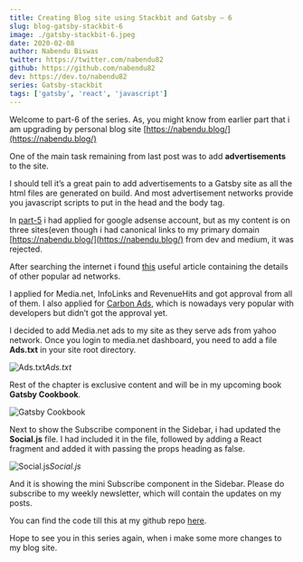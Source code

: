 ```yaml
---
title: Creating Blog site using Stackbit and Gatsby — 6
slug: blog-gatsby-stackbit-6
image: ./gatsby-stackbit-6.jpeg
date: 2020-02-08
author: Nabendu Biswas
twitter: https://twitter.com/nabendu82
github: https://github.com/nabendu82
dev: https://dev.to/nabendu82
series: Gatsby-stackbit
tags: ['gatsby', 'react', 'javascript']
---
```


Welcome to part-6 of the series. As, you might know from earlier part that i am upgrading by personal blog site [https://nabendu.blog/](https://nabendu.blog/)

One of the main task remaining from last post was to add **advertisements** to the site.

I should tell it’s a great pain to add advertisements to a Gatsby site as all the html files are generated on build. And most advertisement networks provide you javascript scripts to put in the head and the body tag.

In [part-5](https://thewebdev.tech/blog-gatsby-stackbit-5) i had applied for google adsense account, but as my content is on three sites(even though i had canonical links to my primary domain [https://nabendu.blog/](https://nabendu.blog/) from dev and medium, it was rejected.

After searching the internet i found [this](https://www.adpushup.com/blog/the-best-ad-networks-for-publishers/) useful article containing the details of other popular ad networks.

I applied for Media.net, InfoLinks and RevenueHits and got approval from all of them. I also applied for [Carbon Ads](https://www.carbonads.net/), which is nowadays very popular with developers but didn’t got the approval yet.

I decided to add Media.net ads to my site as they serve ads from yahoo network. Once you login to media.net dashboard, you need to add a file **Ads.txt** in your site root directory.

![Ads.txt](https://ik.imagekit.io/thewebdev/Gatsby_Stackbit/6/1_skiE9pnzPH.png)*Ads.txt*

Rest of the chapter is exclusive content and will be in my upcoming book **Gatsby Cookbook**.

<div className={styles.image__small}>

![Gatsby Cookbook](https://res.cloudinary.com/dxkxvfo2o/image/upload/v1589892514/Gatsby_rnjo2t.png)

</div>

Next to show the Subscribe component in the Sidebar, i had updated the **Social.js** file. I had included it in the file, followed by adding a React fragment and added it with passing the props heading as false.

![Social.js](https://ik.imagekit.io/thewebdev/Gatsby_Stackbit/6/17_0gKBfs763H.png)*Social.js*

And it is showing the mini Subscribe component in the Sidebar. Please do subscribe to my weekly newsletter, which will contain the updates on my posts.

You can find the code till this at my github repo [here](https://github.com/nabendu82/nabendu-blog).

Hope to see you in this series again, when i make some more changes to my blog site.
